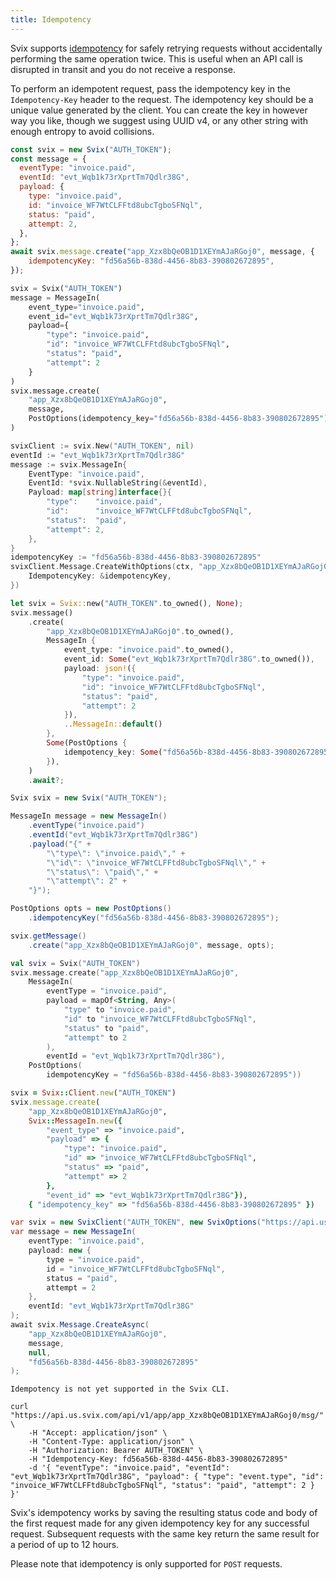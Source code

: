 ```yaml
---
title: Idempotency
---
```



Svix supports [idempotency](https://en.wikipedia.org/wiki/Idempotence) for safely retrying requests without accidentally performing the same operation twice. This is useful when an API call is disrupted in transit and you do not receive a response.

To perform an idempotent request, pass the idempotency key in the `Idempotency-Key` header to the request. The idempotency key should be a unique value generated by the client. You can create the key in however way you like, though we suggest using UUID v4, or any other string with enough entropy to avoid collisions.

<CodeTabs>
<TabItem value="js">

```js
const svix = new Svix("AUTH_TOKEN");
const message = {
  eventType: "invoice.paid",
  eventId: "evt_Wqb1k73rXprtTm7Qdlr38G",
  payload: {
    type: "invoice.paid",
    id: "invoice_WF7WtCLFFtd8ubcTgboSFNql",
    status: "paid",
    attempt: 2,
  },
};
await svix.message.create("app_Xzx8bQeOB1D1XEYmAJaRGoj0", message, {
    idempotencyKey: "fd56a56b-838d-4456-8b83-390802672895",
});
```

</TabItem>
<TabItem value="py">

```python
svix = Svix("AUTH_TOKEN")
message = MessageIn(
    event_type="invoice.paid",
    event_id="evt_Wqb1k73rXprtTm7Qdlr38G",
    payload={
        "type": "invoice.paid",
        "id": "invoice_WF7WtCLFFtd8ubcTgboSFNql",
        "status": "paid",
        "attempt": 2
    }
)
svix.message.create(
    "app_Xzx8bQeOB1D1XEYmAJaRGoj0",
    message,
    PostOptions(idempotency_key="fd56a56b-838d-4456-8b83-390802672895")
)
```

</TabItem>
<TabItem value="go">

```go
svixClient := svix.New("AUTH_TOKEN", nil)
eventId := "evt_Wqb1k73rXprtTm7Qdlr38G"
message := svix.MessageIn{
    EventType: "invoice.paid",
    EventId: *svix.NullableString(&eventId),
    Payload: map[string]interface{}{
        "type":    "invoice.paid",
        "id":      "invoice_WF7WtCLFFtd8ubcTgboSFNql",
        "status":  "paid",
        "attempt": 2,
    },
}
idempotencyKey := "fd56a56b-838d-4456-8b83-390802672895"
svixClient.Message.CreateWithOptions(ctx, "app_Xzx8bQeOB1D1XEYmAJaRGoj0", &message, &svix.PostOptions{
    IdempotencyKey: &idempotencyKey,
})
```

</TabItem>
<TabItem value="rust">

```rust
let svix = Svix::new("AUTH_TOKEN".to_owned(), None);
svix.message()
    .create(
        "app_Xzx8bQeOB1D1XEYmAJaRGoj0".to_owned(),
        MessageIn {
            event_type: "invoice.paid".to_owned(),
            event_id: Some("evt_Wqb1k73rXprtTm7Qdlr38G".to_owned()),
            payload: json!({
                "type": "invoice.paid",
                "id": "invoice_WF7WtCLFFtd8ubcTgboSFNql",
                "status": "paid",
                "attempt": 2
            }),
            ..MessageIn::default()
        },
        Some(PostOptions {
            idempotency_key: Some("fd56a56b-838d-4456-8b83-390802672895".to_owned()),
        }),
    )
    .await?;
```

</TabItem>
<TabItem value="java">

```java
Svix svix = new Svix("AUTH_TOKEN");

MessageIn message = new MessageIn()
    .eventType("invoice.paid")
    .eventId("evt_Wqb1k73rXprtTm7Qdlr38G")
    .payload("{" +
        "\"type\": \"invoice.paid\"," +
        "\"id\": \"invoice_WF7WtCLFFtd8ubcTgboSFNql\"," +
        "\"status\": \"paid\"," +
        "\"attempt\": 2" +
    "}");

PostOptions opts = new PostOptions()
    .idempotencyKey("fd56a56b-838d-4456-8b83-390802672895");

svix.getMessage()
    .create("app_Xzx8bQeOB1D1XEYmAJaRGoj0", message, opts);
```

</TabItem>
<TabItem value="kotlin">

```kotlin
val svix = Svix("AUTH_TOKEN")
svix.message.create("app_Xzx8bQeOB1D1XEYmAJaRGoj0",
    MessageIn(
        eventType = "invoice.paid",
        payload = mapOf<String, Any>(
            "type" to "invoice.paid",
            "id" to "invoice_WF7WtCLFFtd8ubcTgboSFNql",
            "status" to "paid",
            "attempt" to 2
        ),
        eventId = "evt_Wqb1k73rXprtTm7Qdlr38G"),
    PostOptions(
        idempotencyKey = "fd56a56b-838d-4456-8b83-390802672895"))
```

</TabItem>
<TabItem value="ruby">

```ruby
svix = Svix::Client.new("AUTH_TOKEN")
svix.message.create(
    "app_Xzx8bQeOB1D1XEYmAJaRGoj0",
    Svix::MessageIn.new({
        "event_type" => "invoice.paid",
        "payload" => {
            "type": "invoice.paid",
            "id" => "invoice_WF7WtCLFFtd8ubcTgboSFNql",
            "status" => "paid",
            "attempt" => 2
        },
        "event_id" => "evt_Wqb1k73rXprtTm7Qdlr38G"}),
    { "idempotency_key" => "fd56a56b-838d-4456-8b83-390802672895" })
```

</TabItem>
<TabItem value="csharp">

```csharp
var svix = new SvixClient("AUTH_TOKEN", new SvixOptions("https://api.us.svix.com"));
var message = new MessageIn(
    eventType: "invoice.paid",
    payload: new {
        type = "invoice.paid",
        id = "invoice_WF7WtCLFFtd8ubcTgboSFNql",
        status = "paid",
        attempt = 2
    },
    eventId: "evt_Wqb1k73rXprtTm7Qdlr38G"
);
await svix.Message.CreateAsync(
    "app_Xzx8bQeOB1D1XEYmAJaRGoj0",
    message,
    null,
    "fd56a56b-838d-4456-8b83-390802672895"
);
```

</TabItem>
<TabItem value="cli">

```
Idempotency is not yet supported in the Svix CLI.
```

</TabItem>
<TabItem value="curl">

```shell
curl "https://api.us.svix.com/api/v1/app/app_Xzx8bQeOB1D1XEYmAJaRGoj0/msg/" \
    -H "Accept: application/json" \
    -H "Content-Type: application/json" \
    -H "Authorization: Bearer AUTH_TOKEN" \
    -H "Idempotency-Key: fd56a56b-838d-4456-8b83-390802672895"
    -d '{ "eventType": "invoice.paid", "eventId": "evt_Wqb1k73rXprtTm7Qdlr38G", "payload": { "type": "event.type", "id": "invoice_WF7WtCLFFtd8ubcTgboSFNql", "status": "paid", "attempt": 2 } }'
```

</TabItem>
</CodeTabs>

Svix's idempotency works by saving the resulting status code and body of the first request made for any given idempotency key for any successful request. Subsequent requests with the same key return the same result for a period of up to 12 hours.

Please note that idempotency is only supported for `POST` requests.
